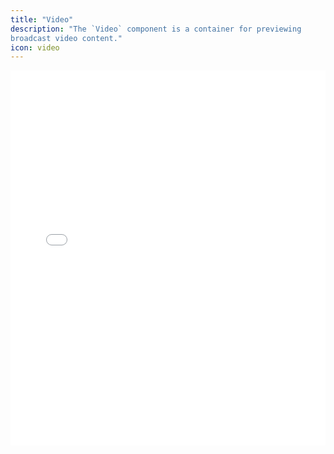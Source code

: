 ```yaml
---
title: "Video" 
description: "The `Video` component is a container for previewing
broadcast video content."
icon: video
---
```


<iframe
  src={`https://ui-kit-docs-embed.vercel.app/broadcast/video`}
  height="600px"
  width="100%"
  frameBorder="0"
  allowFullScreen
  allow="autoplay; encrypted-media; fullscreen; picture-in-picture; display-capture; camera; microphone"
  style={{
    borderRadius: 10,
    backgroundColor: "black",
  }}
/>

<Warning>
  As you can see in the above example, the component will request permissions
  for video/audio input - so it prompts the user for access to their microphone
  and camera **upon component mount**.

The `getUserMedia` browser API used to get the video/audio is only available in
secure contexts (HTTPS).

</Warning>

#### Features

- Synchronizes state with the HTML5 video element
- Keyboard hotkeys (`B` to toggle whether the broadcast is enabled, `L` to
  toggle audio, `V` to toggle video, `D` to broadcast display media, `C` for
  next video source, `M` for next audio source)
- Adheres to [WAI-ARIA](https://w3c.github.io/aria/) design patterns
- Handles all common browser APIs, and old WebKit/Firefox APIs (see
  [caniuse](https://caniuse.com/mdn-api_mediadevices_getusermedia))

<Info>
  The Broadcast above will work with only keyboard shortcuts, without any custom
  controls.
</Info>

### Anatomy

Import the components and piece the parts together.

```tsx
import * as Broadcast from "@livepeer/react/broadcast";

export default () => (
  <Broadcast.Root>
    <Broadcast.Video />
  </Broadcast.Root>
);
```

## Props

The component accepts most props suitable for a HTML5 `video` tag, except for
`src` and `poster` which are managed internally or provided explicitly through
props.

## Data Attributes

### `data-livepeer-video`

Serves to identify the component's role within the Broadcast.

### `data-enabled`

Indicates the enabled state of the broadcast, `"true"` when broadcasting is
enabled and `"false"` when it is not.
